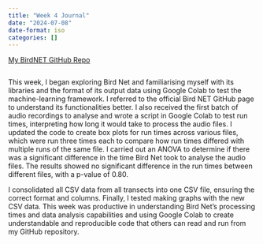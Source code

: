 ```yaml
---
title: "Week 4 Journal"
date: "2024-07-08"
date-format: iso
categories: []
---
```


[My BirdNET GitHub Repo](https://github.com/Jamess200/MyBirdNetTest)
```python
```

This week, I began exploring Bird Net and familiarising myself with its libraries and the format of its output data using Google Colab to test the machine-learning framework. I referred to the official Bird NET GitHub page to understand its functionalities better. I also received the first batch of audio recordings to analyse and wrote a script in Google Colab to test run times, interpreting how long it would take to process the audio files. I updated the code to create box plots for run times across various files, which were run three times each to compare how run times differed with multiple runs of the same file. I carried out an ANOVA to determine if there was a significant difference in the time Bird Net took to analyse the audio files. The results showed no significant difference in the run times between different files, with a p-value of 0.80.

I consolidated all CSV data from all transects into one CSV file, ensuring the correct format and columns. Finally, I tested making graphs with the new CSV data. This week was productive in understanding Bird Net's processing times and data analysis capabilities and using Google Colab to create understandable and reproducible code that others can read and run from my GitHub repository.